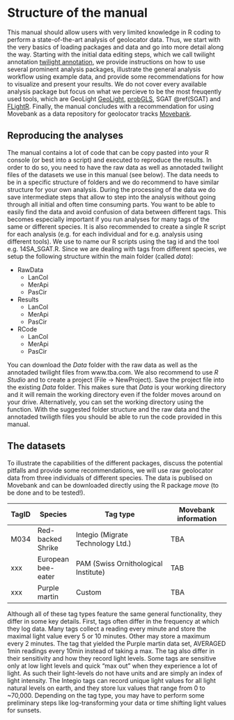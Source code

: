 # Structure of the manual {#structure}

This manual should allow users with very limited knowledge in R coding to perform a state-of-the-art analysis of geolocator data. Thus, we start with the very basics of [loading packages]{#start} and [data]{#loadingData} and go into more detail along the way. Starting with the initial data editing steps, which we call twilight annotation [twilight annotation](#twilight), we provide instructions on how to use several prominent analysis packages, illustrate the general analysis workflow using example data, and provide some recommendations for how to visualize and present your results. We do not cover every available analysis package but focus on what we percieve to be the most freuqently used tools, which are GeoLight [GeoLight](#GeoLight), [probGLS](#probGLS), SGAT \@ref(SGAT) and [FLightR](#FLightR). Finally, the manual concludes with a recommendation for using Movebank as a data repository for geolocator tracks [Movebank](#movebank).

## Reproducing the analyses {-}

The manual contains a lot of code that can be copy pasted into your R console (or best into a script) and executed to reproduce the results. In order to do so, you need to have the raw data as well as annotaded twilight files of the datasets we use in this manual (see below). The data needs to be in a specific structure of folders and we do recommend to have similar structure for your own analysis. During the processing of the data we do save intermediate steps that allow to step into the analysis without going through all initial and often time consuming parts. You want to be able to easily find the data and avoid confusion of data between different tags. This becomes especially important if you run analyses for many tags of the same or different species. It is also recommended to create a single R script for each analysis (e.g. for each individual and for e.g. analysis using different tools). We use to name our R scripts using the tag id and the tool e.g. 14SA_SGAT.R.
Since we are dealing with tags from different species, we setup the following structure within the main folder (called _data_):


- RawData
    + LanCol
    + MerApi
    + PasCir
- Results
    + LanCol
    + MerApi
    + PasCir
- RCode
    + LanCol
    + MerApi
    + PasCir

You can download the _Data_ folder with the raw data as well as the annotaded twilight files from www.tba.com. We also recommend to use _R Studio_ and to create a project (File -> NewProject). Save the project file into the existing _Data_ folder. This makes sure that _Data_ is your working directory and it will remain the working directory even if the folder moves around on your drive. Alternatively, you can set the working directory using the \code{setwd()} function. With the suggested folder structure and the raw data and the annotaded twiligth files you should be able to run the code provided in this manual.


## The datasets {-}

To illustrate the capabilities of the different packages, discuss the potential pitfalls and provide some recommendations, we will use raw geolocator data from three individuals of different species.
The data is publised on [Movebank]{#movebank} and can be downloaded directly using the R package _move_ (to be done and to be tested!).

TagID   |  Species           |   Tag type                            | Movebank information
------  | ---------          | -----------------------------------   | ---------------------
M034    | Red-backed Shrike  | Integio (Migrate Technology Ltd.)     | TBA
xxx     | European bee-eater | PAM (Swiss Ornithological Institute)  | TAB
xxx     | Purple martin      | Custom                                | TBA

Although all of these tag types feature the same general functionality, they differ in some key details. First, tags often differ in the frequency at which they log data. Many tags collect a reading every minute and store the maximal light value every 5 or 10 minutes. Other may store a maximum every 2 minutes. The tag that yielded the Purple martin data set, AVERAGED 1min readings every 10min instead of taking a max. The tag also differ in their sensitivity and how they record light levels. Some tags are sensitive only at low light levels and quick "max out" when they experience a lot of light. As such their light-levels do not have units and are simply an index of light intensity. The Integio tags can record unique light values for all light natural levels on earth, and they store lux values that range from 0 to ~70,000. Depending on the tag type, you may have to perform some preliminary steps like log-transforming your data or time shifting light values for sunsets.